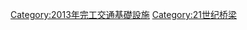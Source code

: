 {{Commonscat|Bridges completed in 2013}}
{{Cat nav 10years|21世纪桥梁|2013||年完工橋梁}}

[[Category:2013年完工交通基礎設施|Category:2013年完工交通基礎設施]]
[[Category:21世纪桥梁|Category:21世纪桥梁]]